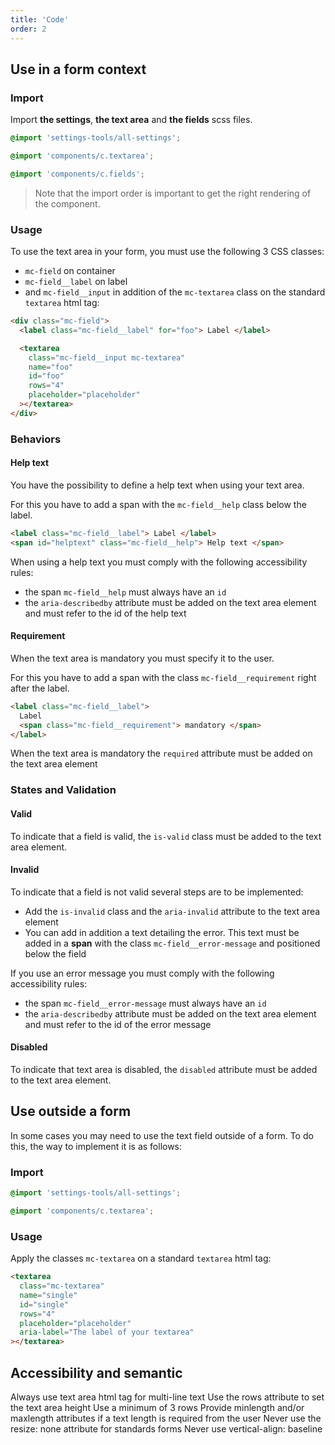 ```yaml
---
title: 'Code'
order: 2
---
```


## Use in a form context

### Import

Import **the settings**, **the text area** and **the fields** scss files.

```scss
@import 'settings-tools/all-settings';

@import 'components/c.textarea';

@import 'components/c.fields';
```

> Note that the import order is important to get the right rendering of the component.

### Usage

To use the text area in your form, you must use the following 3 CSS classes:

- `mc-field` on container
- `mc-field__label` on label
- and `mc-field__input` in addition of the `mc-textarea` class on the standard `textarea` html tag:

```html
<div class="mc-field">
  <label class="mc-field__label" for="foo"> Label </label>

  <textarea
    class="mc-field__input mc-textarea"
    name="foo"
    id="foo"
    rows="4"
    placeholder="placeholder"
  ></textarea>
</div>
```

<Story id="form-textarea--default" />

### Behaviors

#### Help text

You have the possibility to define a help text when using your text area.

For this you have to add a span with the `mc-field__help` class below the label.

```html
<label class="mc-field__label"> Label </label>
<span id="helptext" class="mc-field__help"> Help text </span>
```

<Highlight theme="tips" title="Accessibility rules">

When using a help text you must comply with the following accessibility rules:

- the span `mc-field__help` must always have an `id`
- the `aria-describedby` attribute must be added on the text area element and must refer to the id of the help text

</Highlight>

#### Requirement

When the text area is mandatory you must specify it to the user.

For this you have to add a span with the class `mc-field__requirement` right after the label.

```html
<label class="mc-field__label">
  Label
  <span class="mc-field__requirement"> mandatory </span>
</label>
```

<Highlight theme="tips" title="Semantic rule">

When the text area is mandatory the `required` attribute must be added on the text area element

</Highlight>

### States and Validation

#### Valid

To indicate that a field is valid, the `is-valid` class must be added to the text area element.

<Story id="form-textarea--state-valid" />

#### Invalid

To indicate that a field is not valid several steps are to be implemented:

- Add the `is-invalid` class and the `aria-invalid` attribute to the text area element
- You can add in addition a text detailing the error. This text must be added in a **span** with the class `mc-field__error-message` and positioned below the field

<Highlight theme="tips" title="Accessibility rules">

If you use an error message you must comply with the following accessibility rules:

- the span `mc-field__error-message` must always have an `id`
- the `aria-describedby` attribute must be added on the text area element and must refer to the id of the error message

</Highlight>

<Story id="form-textarea--state-invalid" />

#### Disabled

To indicate that text area is disabled, the `disabled` attribute must be added to the text area element.

<Story id="form-textarea--disabled" />

## Use outside a form

In some cases you may need to use the text field outside of a form. To do this, the way to implement it is as follows:

### Import

```scss
@import 'settings-tools/all-settings';

@import 'components/c.textarea';
```

### Usage

Apply the classes `mc-textarea` on a standard `textarea` html tag:

```html
<textarea
  class="mc-textarea"
  name="single"
  id="single"
  rows="4"
  placeholder="placeholder"
  aria-label="The label of your textarea"
></textarea>
```

<Story id="form-textarea--single" />

## Accessibility and semantic

<HintItem>Always use text area html tag for multi-line text</HintItem>
<HintItem>Use the rows attribute to set the text area height</HintItem>
<HintItem>Use a minimum of 3 rows</HintItem>
<HintItem>
  Provide minlength and/or maxlength attributes if a text length is required
  from the user
</HintItem>
<HintItem dont>
  Never use the resize: none attribute for standards forms
</HintItem>
<HintItem dont>Never use vertical-align: baseline</HintItem>
